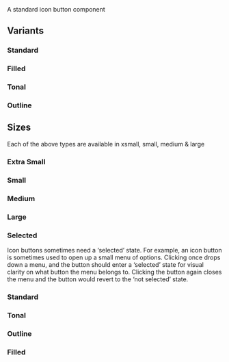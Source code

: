 
<Meta of={IconButtonStories} />
<Title>Components/IconButton</Title>
<Subtitle>A standard icon button component</Subtitle>

<Primary />
<Controls />

## Variants

### Standard

<Canvas of={IconButtonStories.Standard} />

### Filled

<Canvas of={IconButtonStories.Filled} />

### Tonal

<Canvas of={IconButtonStories.Tonal} />

### Outline

<Canvas of={IconButtonStories.Outline} />

## Sizes

Each of the above types are available in xsmall, small, medium & large

### Extra Small

<Canvas of={IconButtonStories.XSmall} />

### Small

<Canvas of={IconButtonStories.Small} />

### Medium

<Canvas of={IconButtonStories.Medium} />

### Large

<Canvas of={IconButtonStories.Large} />

### Selected

Icon buttons sometimes need a ‘selected’ state. For example, an icon button is sometimes used to open up a small menu of options. Clicking once drops down a menu, and the button should enter a ‘selected’ state for visual clarity on what button the menu belongs to. Clicking the button again closes the menu and the button would revert to the ‘not selected’ state.

### Standard

<Canvas of={IconButtonStories.SelectedStandard} />

### Tonal

<Canvas of={IconButtonStories.SelectedTonal} />

### Outline

<Canvas of={IconButtonStories.SelectedOutline} />

### Filled

<Canvas of={IconButtonStories.SelectedFilled} />
